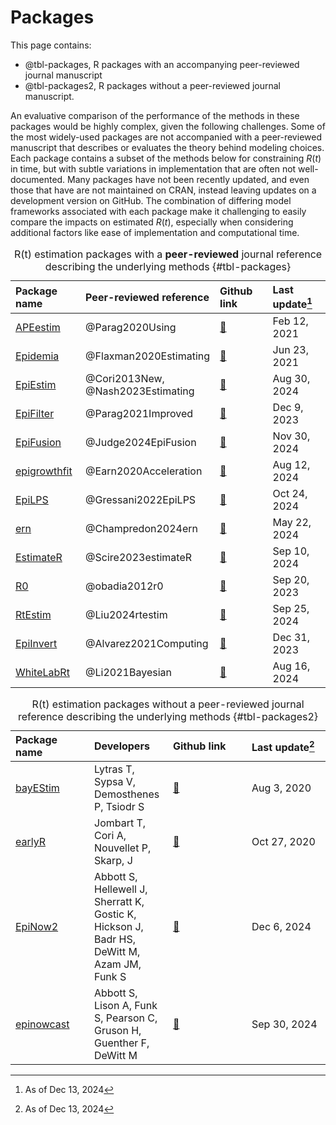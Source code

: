 # Packages

This page contains:

- @tbl-packages, R packages with an accompanying peer-reviewed journal manuscript 
- @tbl-packages2, R packages without a peer-reviewed journal manuscript.

An evaluative comparison of the performance of the methods in these packages would be highly complex, given the following challenges. Some of the most widely-used packages are not accompanied with a peer-reviewed manuscript that describes or evaluates the theory behind modeling choices. Each package contains a subset of the methods below for constraining $R(t)$ in time, but with subtle variations in implementation that are often not well-documented. Many packages have not been recently updated, and even those that have are not maintained on CRAN, instead leaving updates on a development version on GitHub. The combination of differing model frameworks associated with each package make it challenging to easily compare the impacts on estimated $R(t)$, especially when considering additional factors like ease of implementation and computational time.

| Package name  | Peer-reviewed reference | Github link | Last update[^1] | 
|:--------|:--------|:--------|:--------|
| [APEestim](package_APEstim.qmd#sec-top) | @Parag2020Using | [🔗](https://github.com/kpzoo/model-selection-for-epidemic-renewal-models)   | Feb 12, 2021 |
| [Epidemia](package_Epidemia.qmd#sec-top)  | @Flaxman2020Estimating | [🔗](https://github.com/ImperialCollegeLondon/epidemia)   | Jun 23, 2021 |
| [EpiEstim](package_EpiEstim.qmd#sec-top)  | @Cori2013New, @Nash2023Estimating | [🔗](https://github.com/mrc-ide/EpiEstim) | Aug 30, 2024 |
| [EpiFilter](package_EpiFilter.qmd#sec-top) | @Parag2021Improved | [🔗](https://github.com/kpzoo/EpiFilter) | Dec 9, 2023 |
| [EpiFusion](package_EpiFusion.qmd#sec-top) | @Judge2024EpiFusion | [🔗](https://github.com/ciarajudge/EpiFusion) | Nov 30, 2024|
| [epigrowthfit](package_epigrowthfit.qmd#sec-top) | @Earn2020Acceleration | [🔗](https://github.com/davidearn/epigrowthfit) | Aug 12, 2024|
| [EpiLPS](package_EpiLPS.qmd#sec-top) | @Gressani2022EpiLPS | [🔗](https://github.com/oswaldogressani/EpiLPS) | Oct 24, 2024|
| [ern](package_ern.qmd#sec-top) | @Champredon2024ern | [🔗](https://github.com/phac-nml-phrsd/ern) | May 22, 2024|
| [EstimateR](package_EstimateR.qmd#sec-top) | @Scire2023estimateR | [🔗](https://github.com/covid-19-Re/estimateR) | Sep 10, 2024|
| [R0](package_R0.qmd#sec-top) | @obadia2012r0 | [🔗](https://github.com/tobadia/R0) | Sep 20, 2023|
| [RtEstim](package_RtEstim.qmd#sec-top) | @Liu2024rtestim | [🔗](https://github.com/dajmcdon/rtestim) | Sep 25, 2024|
| [EpiInvert](package_EpiInvert.qmd#sec-top) | @Alvarez2021Computing | [🔗](https://github.com/lalvarezmat/EpiInvert) | Dec 31, 2023|
| [WhiteLabRt](package_WhiteLabRt.qmd#sec-top) | @Li2021Bayesian | [🔗](https://github.com/cmilando/WhiteLabRt) | Aug 16, 2024|

: R(t) estimation packages with a **peer-reviewed** journal reference describing the underlying methods {#tbl-packages}

| Package name  | Developers | Github link | Last update[^1] | 
|:--------|:--------|:--------|:--------|
| [bayEStim](package_bayEStim.qmd#sec-top) |	Lytras T, Sypsa V, Demosthenes P, Tsiodr S |	[🔗](https://github.com/thlytras/bayEStim) | Aug 3, 2020 |
| [earlyR](package_earlyR.qmd#sec-top) |	Jombart T, Cori A, Nouvellet P, Skarp, J |	[🔗](https://github.com/reconhub/earlyR) |  Oct 27, 2020 |
| [EpiNow2](package_EpiNow2.qmd#sec-top)	| Abbott S, Hellewell J, Sherratt K, Gostic K, Hickson J, Badr HS, DeWitt M, Azam JM, Funk S | [🔗](https://github.com/epiforecasts/EpiNow2) | Dec 6, 2024 |
| [epinowcast](package_epinowcast.qmd#sec-top) | Abbott S, Lison A, Funk S, Pearson C, Gruson H, Guenther F, DeWitt M	| [🔗](https://github.com/epinowcast/epinowcast)| Sep 30, 2024 |

: R(t) estimation packages without a peer-reviewed journal reference describing the underlying methods {#tbl-packages2}

[^1]: As of Dec 13, 2024




